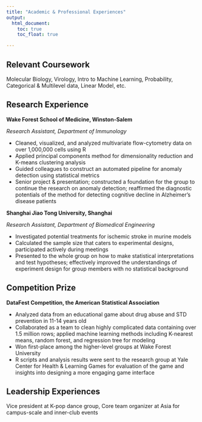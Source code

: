 ```yaml
---
title: "Academic & Professional Experiences"
output: 
  html_document:
    toc: true
    toc_float: true

---
```


## Relevant Coursework

Molecular Biology, Virology, Intro to Machine Learning, Probability, Categorical & Multilevel data, Linear Model, etc. 

## Research Experience

**Wake Forest School of Medicine, Winston-Salem**

*Research Assistant, Department of Immunology*

* Cleaned, visualized, and analyzed multivariate flow-cytometry data on over 1,000,000 cells using R
* Applied principal components method for dimensionality reduction and K-means clustering analysis
* Guided colleagues to construct an automated pipeline for anomaly detection using statistical metrics 
* Senior project & presentation; constructed a foundation for the group to continue the research on anomaly detection; reaffirmed the diagnostic potentials of the method for detecting cognitive decline in Alzheimer’s disease patients

**Shanghai Jiao Tong University, Shanghai**

*Research Assistant, Department of Biomedical Engineering*

* Investigated potential treatments for ischemic stroke in murine models
* Calculated the sample size that caters to experimental designs, participated actively during meetings  
* Presented to the whole group on how to make statistical interpretations and test hypotheses; effectively improved the understandings of experiment design for group members with no statistical background   

## Competition Prize

**DataFest Competition, the American Statistical Association**

* Analyzed data from an educational game about drug abuse and STD prevention in 11-14 years old
* Collaborated as a team to clean highly complicated data containing over 1.5 million rows; applied machine learning methods including K-nearest means, random forest, and regression tree for modeling  
* Won first-place among the higher-level groups at Wake Forest University
* R scripts and analysis results were sent to the research group at Yale Center for Health & Learning Games for evaluation of the game and insights into designing a more engaging game interface 

## Leadership Experiences

Vice president at K-pop dance group, Core team organizer at Asia for campus-scale and inner-club events

